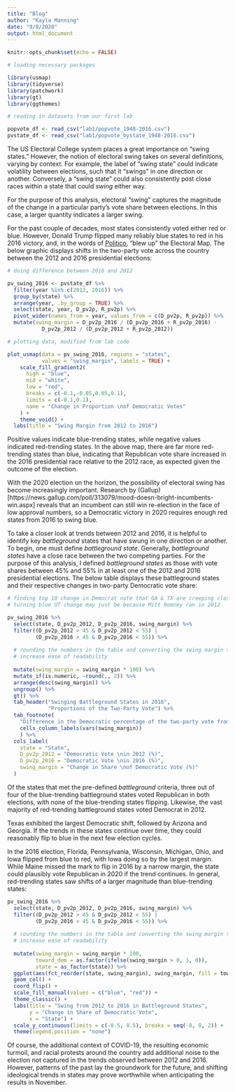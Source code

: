 ```yaml
---
title: "Blog"
author: "Kayla Manning"
date: "9/8/2020"
output: html_document
---
```


```r
knitr::opts_chunk$set(echo = FALSE)

# loading necessary packages

library(usmap)
library(tidyverse)
library(patchwork)
library(gt)
library(ggthemes)

```


```r

# reading in datasets from our first lab

popvote_df <- read_csv("lab1/popvote_1948-2016.csv")
pvstate_df <- read_csv("lab1/popvote_bystate_1948-2016.csv")

```

The US Electoral College system places a great importance on "swing states." However, the notion of electoral swing takes on several definitions, varying by context. For example, the label of "swing state" could indicate volatility between elections, such that it "swings" in one direction or another. Conversely, a "swing state" could also consistently post close races within a state that could *swing* either way. 

For the purpose of this analysis, electoral "swing" captures the magnitude of the change in a particular party's vote share between elections. In this case, a larger quantity indicates a larger swing.

For the past couple of decades, most states consistently voted either red or blue. However, Donald Trump flipped many reliably blue states to red in his 2016 victory, and, in the words of [Politico](https://www.politico.com/news/magazine/2020/02/07/election-2020-new-electoral-map-110496), "blew up" the Electoral Map. The below graphic displays shifts in the two-party vote across the country between the 2012 and 2016 presidential elections: 


```r

# doing difference between 2016 and 2012

pv_swing_2016 <- pvstate_df %>%
  filter(year %in% c(2012, 2016)) %>%
  group_by(state) %>%
  arrange(year, .by_group = TRUE) %>%
  select(state, year, D_pv2p, R_pv2p) %>% 
  pivot_wider(names_from = year, values_from = c(D_pv2p, R_pv2p)) %>% 
  mutate(swing_margin = D_pv2p_2016 / (D_pv2p_2016 + R_pv2p_2016) -
           D_pv2p_2012 / (D_pv2p_2012 + R_pv2p_2012))

# plotting data, modified from lab code

plot_usmap(data = pv_swing_2016, regions = "states", 
           values = "swing_margin", labels = TRUE) +
    scale_fill_gradient2(
      high = "blue", 
      mid = "white",
      low = "red", 
      breaks = c(-0.1,-0.05,0.05,0.1), 
      limits = c(-0.1,0.1),
      name = "Change in Proportion \nof Democratic Votes"
    ) +
    theme_void() +
  labs(title = "Swing Margin from 2012 to 2016")

```

Positive values indicate blue-trending states, while negative values indicated red-trending states. In the above map, there are far more red-trending states than blue, indicating that Republican vote share increased in the 2016 presidential race relative to the 2012 race, as expected given the outcome of the election.

With the 2020 election on the horizon, the possibility of electoral swing has become increasingly important. Research by (Gallup)[https://news.gallup.com/poll/313079/mood-doesn-bright-incumbents-win.aspx] reveals that an incumbent can still win re-election in the face of low approval numbers, so a Democratic victory in 2020 requires enough red states from 2016 to swing blue.

To take a closer look at trends between 2012 and 2016, it is helpful to identify key *battleground* states that have swung in one direction or another. To begin, one must define 
*battleground state*. Generally, *battleground states* have a close race between the two competing parties. For the purpose of this analysis, I defined *battleground states* as those with vote shares between 45% and 55% in at least one of the 2012 and 2016 presidential elections. The below table displays these battleground states and their respective changes in two-party Democratic vote share:

```r

# finding top 10 change in Democrat note that GA & TX are creeping closer to
# turning blue UT change may just be because Mitt Romney ran in 2012

pv_swing_2016 %>% 
  select(state, D_pv2p_2012, D_pv2p_2016, swing_margin) %>% 
  filter((D_pv2p_2012 > 45 & D_pv2p_2012 < 55) |
         (D_pv2p_2016 > 45 & D_pv2p_2016 < 55)) %>% 
  
  # rounding the numbers in the table and converting the swing margin to
  # increase ease of readability
  
  mutate(swing_margin = swing_margin * 100) %>% 
  mutate_if(is.numeric, ~round(., 2)) %>% 
  arrange(desc(swing_margin)) %>% 
  ungroup() %>% 
  gt() %>% 
  tab_header("Swinging Battleground States in 2016",
             "Proportions of the Two-Party Vote") %>% 
  tab_footnote(
    "Difference in the Democratic percentage of the two-party vote from 2012 to 2016",
    cells_column_labels(vars(swing_margin))
    ) %>% 
  cols_label(
    state = "State",
    D_pv2p_2012 = "Democratic Vote \nin 2012 (%)",
    D_pv2p_2016 = "Democratic Vote \nin 2016 (%)",
    swing_margin = "Change in Share \nof Democratic Vote (%)"
  ) 

```
Of the states that met the pre-defined *battleground* criteria, three out of four of the blue-trending battleground states voted Republican in both elections, with none of the blue-trending states flipping. Likewise, the vast majority of red-trending battleground states voted Democrat in 2012.

Texas exhibited the largest Democratic shift, followed by Arizona and Georgia. If the trends in these states continue over time, they could reasonably flip to blue in the next few election cycles. 

In the 2016 election, Florida, Pennsylvania, Wisconsin, Michigan, Ohio, and Iowa flipped from blue to red, with Iowa doing so by the largest margin. While Maine missed the mark to flip in 2016 by a narrow margin, the state could plausibly vote Republican in 2020 if the trend continues. In general, red-trending states saw shifts of a larger magnitude than blue-trending states:

```r

pv_swing_2016 %>% 
  select(state, D_pv2p_2012, D_pv2p_2016, swing_margin) %>% 
  filter((D_pv2p_2012 > 45 & D_pv2p_2012 < 55) |
         (D_pv2p_2016 > 45 & D_pv2p_2016 < 55)) %>%
  
  # rounding the numbers in the table and converting the swing margin to
  # increase ease of readability
  
  mutate(swing_margin = swing_margin * 100,
         toward_dem = as.factor(ifelse(swing_margin > 0, 1, 0)),
         state = as_factor(state)) %>%
  ggplot(aes(fct_reorder(state, swing_margin), swing_margin, fill = toward_dem)) + 
  geom_col() +
  coord_flip() +
  scale_fill_manual(values = c("blue", "red")) +
  theme_classic() + 
  labs(title = "Swing from 2012 to 2016 in Battleground States",
       y = "Change in Share of Democratic Vote",
       x = "State") +
  scale_y_continuous(limits = c(-8.5, 8.5), breaks = seq(-8, 8, 2)) +
  theme(legend.position = "none")

```


Of course, the additional context of COVID-19, the resulting economic turmoil, and racial protests around the country add additional noise to the election not captured in the trends observed between 2012 and 2016. However, patterns of the past lay the groundwork for the future, and shifting ideological trends in states may prove worthwhile when anticipating the results in November.


